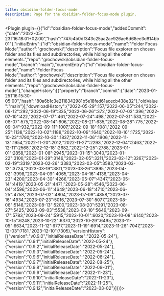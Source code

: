 ---
title: obsidian-folder-focus-mode
description: Page for the obsidian-folder-focus-mode plugin.
---


<Plugin plugin={({"id":"obsidian-folder-focus-mode","addedCommit":{"date":"2022-05-23T16:18:01+02:00","hash":"747c4b0df343c25aa2ae926ae6d68ee3d814bb01"},"initialEntry":{"id":"obsidian-folder-focus-mode","name":"Folder Focus Mode","author":"grochowski","description":"Focus file explorer on chosen folder and its files and subdirectories, while hiding all the other elements.","repo":"grochowski/obsidian-folder-focus-mode","branch":"main"},"currentEntry":{"id":"obsidian-folder-focus-mode","name":"Folder Focus Mode","author":"grochowski","description":"Focus file explorer on chosen folder and its files and subdirectories, while hiding all the other elements.","repo":"grochowski/obsidian-folder-focus-mode"},"changeHistory":[{"property":"branch","commit":{"date":"2023-01-25T16:15:30-05:00","hash":"80a6b1c3e2118342981b5e18fed61acecb438e32"},"oldValue":"main"}],"downloadHistory":{"2022-05-29":157,"2022-06-05":244,"2022-06-12":292,"2022-06-19":335,"2022-06-26":372,"2022-07-03":396,"2022-07-10":422,"2022-07-17":461,"2022-07-24":498,"2022-07-31":533,"2022-08-07":575,"2022-08-14":606,"2022-08-21":635,"2022-08-28":775,"2022-09-04":932,"2022-09-11":1007,"2022-09-18":1081,"2022-09-25":1138,"2022-10-02":1188,"2022-10-09":1640,"2022-10-16":1725,"2022-10-23":1790,"2022-10-30":1837,"2022-11-06":1906,"2022-11-13":1954,"2022-11-20":2012,"2022-11-27":2293,"2022-12-04":2463,"2022-12-11":2568,"2022-12-18":2682,"2022-12-25":2788,"2023-01-01":2858,"2023-01-08":2945,"2023-01-15":3040,"2023-01-22":3100,"2023-01-29":3146,"2023-02-05":3211,"2023-02-12":3267,"2023-02-19":3319,"2023-02-26":3383,"2023-03-05":3583,"2023-03-12":3724,"2023-03-19":3811,"2023-03-26":3895,"2023-04-02":3998,"2023-04-09":4065,"2023-04-16":4136,"2023-04-23":4200,"2023-04-30":4266,"2023-05-07":4347,"2023-05-14":4419,"2023-05-21":4471,"2023-05-28":4546,"2023-06-04":4596,"2023-06-11":4649,"2023-06-18":4710,"2023-06-25":4758,"2023-07-02":4804,"2023-07-09":4858,"2023-07-16":4934,"2023-07-23":5016,"2023-07-30":5077,"2023-08-06":5148,"2023-08-13":5200,"2023-08-20":5291,"2023-08-27":5425,"2023-09-03":5538,"2023-09-10":5649,"2023-09-17":5783,"2023-09-24":5915,"2023-10-01":6020,"2023-10-08":6140,"2023-10-15":6248,"2023-10-22":6370,"2023-10-29":6495,"2023-11-05":6634,"2023-11-12":6777,"2023-11-19":6914,"2023-11-26":7047,"2023-12-03":7181,"2023-12-10":7305},"versionHistory":[{"version":"v0.9.0","initialReleaseDate":"2022-05-24"},{"version":"0.9.1","initialReleaseDate":"2022-05-24"},{"version":"0.9.2","initialReleaseDate":"2022-05-24"},{"version":"0.9.3","initialReleaseDate":"2022-05-24"},{"version":"0.9.6","initialReleaseDate":"2022-08-24"},{"version":"0.9.7","initialReleaseDate":"2022-08-25"},{"version":"0.9.8","initialReleaseDate":"2022-09-01"},{"version":"0.9.9","initialReleaseDate":"2022-11-23"},{"version":"0.9.10","initialReleaseDate":"2022-11-23"},{"version":"0.9.11","initialReleaseDate":"2022-11-25"},{"version":"0.9.12","initialReleaseDate":"2023-03-02"}]})}></Plugin>
